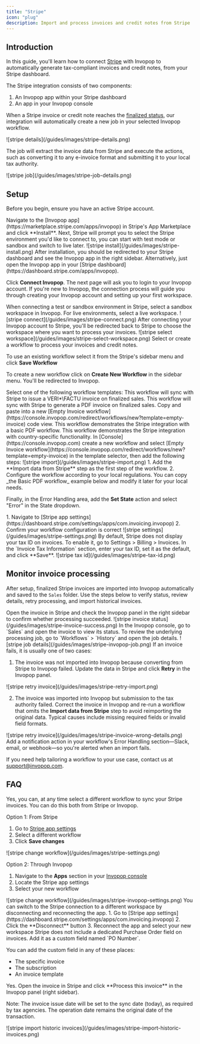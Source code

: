 ```yaml
---
title: "Stripe"
icon: "plug"
description: Import and process invoices and credit notes from Stripe
---
```



## Introduction

In this guide, you'll learn how to connect [Stripe](https://stripe.com/) with Invopop to automatically generate tax-compliant invoices and credit notes, from your Stripe dashboard.

The Stripe integration consists of two components:
1. An Invopop app within your Stripe dashboard
2. An app in your Invopop console

When a Stripe invoice or credit note reaches the [finalized status](https://support.stripe.com/questions/invoice-states), our integration will automatically create a new job in your selected Invopop workflow.
<Frame caption="Track invoice status directly in your Stripe dashboard">
  ![stripe details](/guides/images/stripe-details.png)
</Frame>

The job will extract the invoice data from Stripe and execute the actions, such as converting it to any e-invoice format and submitting it to your local tax authority.

<Frame caption="View the job information">
  ![stripe job](/guides/images/stripe-job-details.png)
</Frame>

## Setup

Before you begin, ensure you have an active Stripe account.

<Steps>

<Step title="Install Invopop in Stripe">
Navigate to the [Invopop app](https://marketplace.stripe.com/apps/invopop) in Stripe's App Marketplace and click **Install**.
Next, Stripe will prompt you to select the Stripe environment you'd like to connect to, you can start with test mode or sandbox and switch to live later.

<Frame caption="Install Invopop in Stripe">
  ![stripe install](/guides/images/stripe-install.png)
</Frame>

</Step>

<Step title="Connect Stripe to Invopop">
After installation, you should be  redirected to your Stripe dashboard and see the Invopop app in the right sidebar. Alternatively, just open the Invopop app in your [Stripe dashboard](https://dashboard.stripe.com/apps/invopop).

Click **Connect Invopop**. The next page will ask you to login to your Invopop account. If you're new to Invopop, the connection process will guide you through creating your Invopop account and setting up your first workspace.

<Note>
When connecting a test or sandbox environment in Stripe, select a sandbox workspace in Invopop. For live environments, select a live workspace.
</Note>

<Frame caption="Connect your Invopop account">
  ![stripe connect](/guides/images/stripe-connect.png)
</Frame>

</Step>

<Step title="Select a workspace">
After connecting your Invopop account to Stripe, you'll be redirected back to Stripe to choose the workspace where you want to process your invoices.

<Frame caption="Choose your workspace">
  ![stripe select workspace](/guides/images/stripe-select-workspace.png)
</Frame>

</Step>

<Step title="Configure your workflow">
Select or create a workflow to process your invoices and credit notes.

To use an existing workflow select it from the Stripe's sidebar menu and click **Save Workflow**

To create a new workflow click on **Create New Workflow** in the sidebar menu. You'll be redirected to Invopop.

<Tabs>
<Tab title="Template">
    Select one of the following workflow templates:
    <CardGroup cols="1">
      <Card iconType="duotone" title="Stripe - VERI*FACTU invoice workflow" icon="code-branch" href="https://console.invopop.com/redirect/workflows/new?template=es-verifactu-invoice" cta="Add to my workspace">
      This workflow will sync with Stripe to issue a VERI*\FACTU invoice on finalized sales.
      </Card>
      <Card iconType="duotone" title="Stripe - Basic PDF invoice workflow" icon="code-branch" href="https://console.invopop.com/redirect/workflows/new?template=es-verifactu-invoice" cta="Add to my workspace">
      This workflow will sync with Stripe to generate a PDF invoice on finalized sales.
      </Card>
    </CardGroup>
</Tab>
<Tab title="Code">
    Copy and paste into a new [Empty Invoice workflow](https://console.invopop.com/redirect/workflows/new?template=empty-invoice) code view.
    <AccordionGroup>
        <Accordion title="Example Workflow - Stripe VERI*FACTU">
          This workflow demonstrates the Stripe integration with a basic PDF workflow.
          <VerifactuExample />
        </Accordion>
        <Accordion title="Example Workflow - Basic PDF">
          This workflow demonstrates the Stripe integration with country-specific functionality.
          <WorkflowExample />
        </Accordion>
    </AccordionGroup>
</Tab>
<Tab title="Build from scratch">
  In [Console](https://console.invopop.com) create a new workflow and select [Empty Invoice workflow](https://console.invopop.com/redirect/workflows/new?template=empty-invoice) in the template selector, then add the following steps:
  <Frame>
    ![stripe import](/guides/images/stripe-import.png)
  </Frame>
  1. Add the **Import data from Stripe** step as the first step of the workflow.
  2. Configure the workflow according to your local regulations. You can copy _the Basic PDF workflow_ example below and modify it later for your local needs.

  Finally, in the Error Handling area, add the **Set State** action and select "Error" in the State dropdown.
</Tab>
</Tabs>
</Step>

<Step title="Verify your setup">
1. Navigate to [Stripe app settings](https://dashboard.stripe.com/settings/apps/com.invoicing.invopop)
2. Confirm your workflow configuration is correct

<Frame caption="Review your configuration">
  ![stripe settings](/guides/images/stripe-settings.png)
</Frame>

</Step>

<Step title="Show your tax ID on invoices">
By default, Stripe does not display your tax ID on invoices. To enable it, go to Settings > Billing > Invoices. In the `Invoice Tax Information` section, enter your tax ID, set it as the default, and click **Save**.

<Frame caption="Show your tax ID on invoices">
  ![stripe tax id](/guides/images/stripe-tax-id.png)
</Frame>

</Step>

</Steps>

## Monitor invoice processing

After setup, finalized Stripe invoices are imported into Invopop automatically and saved to the `Sales` folder. Use the steps below to verify status, review details, retry processing, and import historical invoices.

<Steps>

<Step title="Check invoice status in Stripe">
Open the invoice in Stripe and check the Invopop panel in the right sidebar to confirm whether processing succeeded.

<Frame caption="Invoice processed successfully in Stripe">
  ![stripe invoice status](/guides/images/stripe-invoice-success.png)
</Frame>

</Step>

<Step title="Check invoice status in Invopop">
In the Invopop console, go to `Sales` and open the invoice to view its status. To review the underlying processing job, go to `Workflows` > `History` and open the job details.

<Frame caption="Job details in Invopop">
  ![stripe job details](/guides/images/stripe-invopop-job.png)
</Frame>

</Step>

<Step title="Troubleshoot import errors">
If an invoice fails, it is usually one of two cases:

1. The invoice was not imported into Invopop because converting from Stripe to Invopop failed. Update the data in Stripe and click **Retry** in the Invopop panel.

<Frame caption="Retry invoice">
  ![stripe retry invoice](/guides/images/stripe-retry-import.png)
</Frame>

2. The invoice was imported into Invopop but submission to the tax authority failed. Correct the invoice in Invopop and re-run a workflow that omits the **Import data from Stripe** step to avoid reimporting the original data. Typical causes include missing required fields or invalid field formats.

<Frame caption="Incorrect invoice details">
  ![stripe retry invoice](/guides/images/stripe-invoice-wrong-details.png)
</Frame>
</Step>

<Step title="Get notified of failures">
Add a notification action in your workflow's Error Handling section—Slack, email, or webhook—so you're alerted when an import fails.

</Step>

</Steps>

If you need help tailoring a workflow to your use case, contact us at support@invopop.com.

## FAQ

<AccordionGroup>
  <Accordion title="Can I change the workflow that processes my invoices to a different one?">
  Yes, you can, at any time select a different workflow to sync your Stripe invoices. You can do this both from Stripe or Invopop.

  Option 1: From Stripe
  1. Go to [Stripe app settings](https://dashboard.stripe.com/settings/apps/com.invoicing.invopop)
  2. Select a different workflow
  3. Click **Save changes**

  <Frame caption="Select a different workflow in Stripe">
    ![stripe change workflow](/guides/images/stripe-settings.png)
  </Frame>

  Option 2: Through Invopop
  1. Navigate to the **Apps** section in your [Invopop console](https://console.invopop.com/)
  2. Locate the Stripe app settings
  3. Select your new workflow

  <Frame caption="Select a different workflow in Invopop">
    ![stripe change workflow](/guides/images/stripe-invopop-settings.png)
  </Frame>

  </Accordion>

  <Accordion title="How can I switch to a different Invopop workspace?">
  You can switch to the Stripe connection to a different workspace by disconnecting and reconnecting the app.
  1. Go to [Stripe app settings](https://dashboard.stripe.com/settings/apps/com.invoicing.invopop)
  2. Click the **Disconnect** button
  3. Reconnect the app and select your new workspace

  </Accordion>

  <Accordion title="How can I add a Purchase Order number to the invoice?">
  Stripe does not include a dedicated Purchase Order field on invoices. Add it as a custom field named `PO Number`.

  You can add the custom field in any of these places:
  - The specific invoice
  - The subscription
  - An invoice template

  </Accordion>

  <Accordion title="Can I import historical invoices (issued before I connected Invopop)?">
  Yes. Open the invoice in Stripe and click **Process this invoice** in the Invopop panel (right sidebar).

  Note: The invoice issue date will be set to the sync date (today), as required by tax agencies. The operation date remains the original date of the transaction.

  <Frame caption="Import historic invoices">
    ![stripe import historic invoices](/guides/images/stripe-import-historic-invoices.png)
  </Frame>

  </Accordion>

</AccordionGroup>
